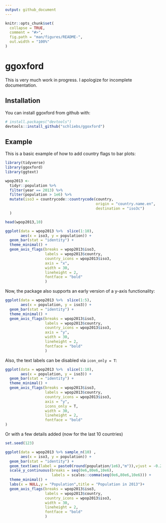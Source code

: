 ```yaml
---
output: github_document
---
```


<!-- README.md is generated from README.Rmd. Please edit that file -->

```r
knitr::opts_chunk$set(
  collapse = TRUE,
  comment = "#>",
  fig.path = "man/figures/README-",
  out.width = "100%"
)
```


# ggoxford

This is very much work in progress. I apologize for incomplete documentation.

## Installation

You can install ggoxford from github with:

```r
# install.packages("devtools")
devtools::install_github("schliebs/ggoxford")
```

## Example

This is a basic example of how to add country flags to bar plots:

```r
library(tidyverse)
library(ggoxford)
library(ggtext)

wpop2013 <-
  tidyr::population %>%
  filter(year == 2013) %>%
  filter(population > 1e6) %>%
  mutate(iso3 = countrycode::countrycode(country,
                                         origin = "country.name.en",
                                         destination = "iso3c")
  ) 

head(wpop2013,10)
```

```r
ggplot(data = wpop2013 %>%  slice(1:10),
       aes(x = iso3, y = population)) +
  geom_bar(stat = "identity") +
  theme_minimal() +
  geom_axis_flags(breaks = wpop2013$iso3,
                  labels = wpop2013$country,
                  country_icons = wpop2013$iso3,
                  axis = "x",
                  width = 30,
                  lineheight = 2,
                  fontface = "bold"
                  )
```

Now, the package also supports an early version of a y-axis functionality: 

```r
ggplot(data = wpop2013 %>%  slice(1:5),
       aes(x = population, y = iso3)) +
  geom_bar(stat = "identity") +
  theme_minimal() +
  geom_axis_flags(breaks = wpop2013$iso3,
                  labels = wpop2013$country,
                  country_icons = wpop2013$iso3,
                  axis = "y",
                  width = 30,
                  lineheight = 2,
                  fontface = "bold"
                  )
```

Also, the text labels can be disabled via `icon_only = T`:

```r
ggplot(data = wpop2013 %>%  slice(1:10),
       aes(x = population, y = iso3)) +
  geom_bar(stat = "identity") +
  theme_minimal() +
  geom_axis_flags(breaks = wpop2013$iso3,
                  labels = wpop2013$country,
                  country_icons = wpop2013$iso3,
                  axis = "y",
                  icons_only = T,
                  width = 30,
                  lineheight = 2,
                  fontface = "bold"
)
```


Or with a few details added (now for the last 10 countries)

```r

set.seed(123)

ggplot(data = wpop2013 %>% sample_n(10) ,
       aes(x = iso3, y = population)) +
  geom_bar(stat = "identity") +
  geom_text(aes(label = paste0(round(population/1e6),"m")),vjust = -0.25)+
  scale_y_continuous(breaks = seq(0e6,80e6,10e6),
                     labels = scales::comma(seq(0e6,80e6,10e6))) + 
  theme_minimal() +
  labs(x = NULL,y = "Population",title = "Population in 2013")+
  geom_axis_flags(breaks = wpop2013$iso3,
                  labels = wpop2013$country, 
                  country_icons = wpop2013$iso3,
                  width = 30,
                  lineheight = 2,
                  fontface = "bold"
                  )
```
